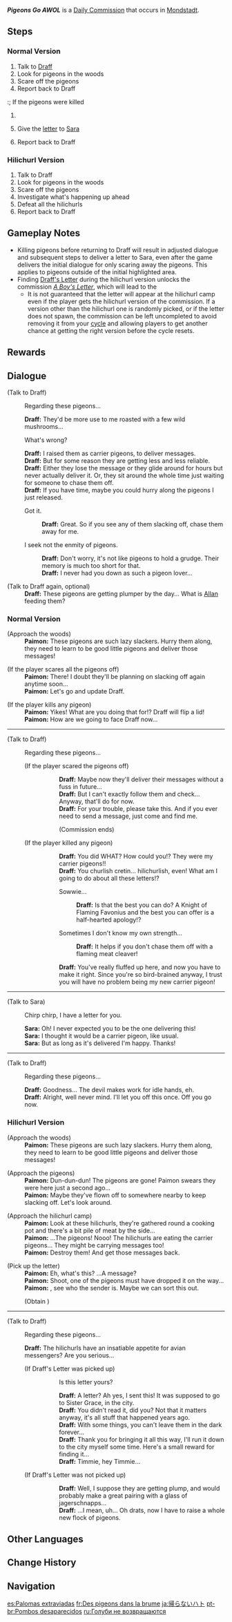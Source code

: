 {{Quest Infobox
|id            = 20061
|type          = Commission
|npc           = Draff
|startLocation = [[Springvale]], [[Mondstadt]]
|region        = Mondstadt
|area          = Windwail Highland
|subarea       = Springvale
|characters    = Draff; Paimon; Sara; Traveler
|next          = [[A Boy's Letter]]
|nextNote      = After finding Draff's Letter in the Hilichurl version
|otherRewards  = 
*AR-Dependent Rewards
}}
'''''Pigeons Go AWOL''''' is a [[Daily Commission]] that occurs in [[Mondstadt]].

==Steps==
===Normal Version===
# Talk to [[Draff]]
# Look for pigeons in the woods
# Scare off the pigeons
# Report back to Draff
:; If the pigeons were killed{{Colon}}
#<li value=5> Give the [[Sara's Letter|letter]] to [[Sara]]
# Report back to Draff

===Hilichurl Version===
# Talk to Draff
# Look for pigeons in the woods
# Scare off the pigeons
# Investigate what's happening up ahead
# Defeat all the hilichurls{{Enemy List|Dendro Samachurl; Hilichurl Fighter; Wooden Shield Hilichurl Guard*2; Wooden Shield Mitachurl}}
# Report back to Draff

==Gameplay Notes==
* Killing pigeons before returning to Draff will result in adjusted dialogue and subsequent steps to deliver a letter to Sara, even after the game delivers the initial dialogue for only scaring away the pigeons. This applies to pigeons outside of the initial highlighted area.
* Finding [[Draff's Letter]] during the hilichurl version unlocks the commission ''[[A Boy's Letter]]'', which will lead to the {{Achievement|"Dear Daddy..."}}
** It is not guaranteed that the letter will appear at the hilichurl camp even if the player gets the hilichurl version of the commission. If a version other than the hilichurl one is randomly picked, or if the letter does not spawn, the commission can be left uncompleted to avoid removing it from your [[Commission#Cycle Theory|cycle]] and allowing players to get another chance at getting the right version before the cycle resets.

==Rewards==
{{Commission Rewards|low}}

==Dialogue==
{{Quest Description|Draff is angry at the pigeons he keeps...}}
{{Dialogue Start}}
;(Talk to Draff)
:{{DIcon|Quest}} Regarding these pigeons...
:'''Draff:''' They'd be more use to me roasted with a few wild mushrooms...
:{{DIcon}} What's wrong?
:'''Draff:''' I raised them as carrier pigeons, to deliver messages.
:'''Draff:''' But for some reason they are getting less and less reliable.
:'''Draff:''' Either they lose the message or they glide around for hours but never actually deliver it. Or, they sit around the whole time just waiting for someone to chase them off.
:'''Draff:''' If you have time, maybe you could hurry along the pigeons I just released.
:{{DIcon}} Got it.
::'''Draff:''' Great. So if you see any of them slacking off, chase them away for me.
:{{DIcon}} I seek not the enmity of pigeons.
::'''Draff:''' Don't worry, it's not like pigeons to hold a grudge. Their memory is much too short for that.
::'''Draff:''' I never had you down as such a pigeon lover...

;(Talk to Draff again, optional)
:'''Draff:''' These pigeons are getting plumper by the day... What is [[Allan]] feeding them?

===Normal Version===
;(Approach the woods)
:'''Paimon:''' These pigeons are such lazy slackers. Hurry them along, they need to learn to be good little pigeons and deliver those messages!

;(If the player scares all the pigeons off)
:'''Paimon:''' There! I doubt they'll be planning on slacking off again anytime soon...
:'''Paimon:''' Let's go and update Draff.

;(If the player kills any pigeon)
:'''Paimon:''' Yikes! What are you doing that for!? Draff will flip a lid!
:'''Paimon:''' How are we going to face Draff now...
----
;(Talk to Draff)
:{{DIcon|Quest}} Regarding these pigeons...
:;(If the player scared the pigeons off)
:::'''Draff:''' Maybe now they'll deliver their messages without a fuss in future...
:::'''Draff:''' But I can't exactly follow them and check... Anyway, that'll do for now.
:::'''Draff:''' For your trouble, please take this. And if you ever need to send a message, just come and find me.
:::;(Commission ends)
:;(If the player killed any pigeon)
:::'''Draff:''' You did WHAT? How could you!? They were my carrier pigeons!!
:::'''Draff:''' You churlish cretin... hilichurlish, even! What am I going to do about all these letters!?
:::{{DIcon}} Sowwie...
::::'''Draff:''' Is that the best you can do? A Knight of Flaming Favonius and the best you can offer is a half-hearted apology!?
:::{{DIcon}} Sometimes I don't know my own strength...
::::'''Draff:''' It helps if you don't chase them off with a flaming meat cleaver!
:::'''Draff:''' You've really fluffed up here, and now you have to make it right. Since you're so bird-brained anyway, I trust you will have no problem being my new carrier pigeon!
::;(Obtain {{Item|Sara's Letter}})
----
;(Talk to Sara)
:{{DIcon|Quest}} Chirp chirp, I have a letter for you.
:'''Sara:''' Oh! I never expected you to be the one delivering this!
:'''Sara:''' I thought it would be a carrier pigeon, like usual.
:'''Sara:''' But as long as it's delivered I'm happy. Thanks!
----
;(Talk to Draff)
:{{DIcon|Quest}} Regarding these pigeons...
:'''Draff:''' Goodness... The devil makes work for idle hands, eh.
:'''Draff:''' Alright, well never mind. I'll let you off this once. Off you go now.

===Hilichurl Version===
;(Approach the woods)
:'''Paimon:''' These pigeons are such lazy slackers. Hurry them along, they need to learn to be good little pigeons and deliver those messages!

;(Approach the pigeons)
:'''Paimon:''' Dun-dun-dun! The pigeons are gone! Paimon swears they were here just a second ago...
:'''Paimon:''' Maybe they've flown off to somewhere nearby to keep slacking off. Let's look around.

;(Approach the hilichurl camp)
:'''Paimon:''' Look at these hilichurls, they're gathered round a cooking pot and there's a bit pile of meat by the side...
:'''Paimon:''' ...The pigeons! Nooo! The hilichurls are eating the carrier pigeons... They might be carrying messages too!
:'''Paimon:''' Destroy them! And get those messages back.

;(Pick up the letter)
:'''Paimon:''' Eh, what's this? ...A message?
:'''Paimon:''' Shoot, one of the pigeons must have dropped it on the way...
:'''Paimon:''' {{Traveler}}, see who the sender is. Maybe we can sort this out.
:;(Obtain {{Item|Draff's Letter}})
----
;(Talk to Draff)
:{{DIcon|Quest}} Regarding these pigeons...
:'''Draff:''' The hilichurls have an insatiable appetite for avian messengers? Are you serious...
:;(If Draff's Letter was picked up)
:::{{DIcon}} Is this letter yours?
:::'''Draff:''' A letter? Ah yes, I sent this! It was supposed to go to Sister Grace, in the city.
:::'''Draff:''' You didn't read it, did you? Not that it matters anyway, it's all stuff that happened years ago.
:::'''Draff:''' With some things, you can't leave them in the dark forever...
:::'''Draff:''' Thank you for bringing it all this way, I'll run it down to the city myself some time. Here's a small reward for finding it...
:::'''Draff:''' Timmie, hey Timmie...
:;(If Draff's Letter was not picked up)
:::'''Draff:''' Well, I suppose they are getting plump, and would probably make a great pairing with a glass of jagerschnapps...
:::'''Draff:''' ...I mean, uh... Oh drats, now I have to raise a whole new flock of pigeons.
{{Dialogue End}}

==Other Languages==
{{Other Languages
|en      = Pigeons Go AWOL
|zhs     = 鸽子习惯一去不回
|zhs_rm  = Gēzi Xíguàn Yīqùbùhuí
|zht     = 鴿子習慣一去不回
|zht_rm  = Gēzi Xíguàn Yīqùbùhuí
|zh_tl   = Pigeons are Used to Never Returning
|ja      = 帰らないハト
|ja_rm   = Kaeranai Hato
|ja_tl   = Unreturning Pigeons
|ko      = 비둘기는 한 번 떠나면 돌아오지 않는다
|ko_tl   = Pigeons Never Return Once They Leave
|es      = Palomas extraviadas
|es_tl   = Stray Pigeons
|fr      = Des pigeons dans la brume
|fr_tl   = Pigeons in the Mist
|ru      = Голуби не возвращаются
|ru_tl   = Pigeons Don't Come Back
|th      = นกพิราบที่หายไป
|th_rm   = 
|th_tl   = Pigeons That Disappeared
|vi      = Bồ câu không bao giờ trở về
|vi_tl   = Never Returning Pigeons
|de      = Auf Nimmerwiedersehen, meine Täubchen
|de_tl   = Goodbye Forever, My Litte Pigeons
|id      = Merpati tak Kunjung Pulang
|id_tl   = Pigeons not Coming Back Home
|pt      = Pombos desaparecidos
|pt_tl   = 
|tr      = Aylak Güvercinler
|tr_tl   = Vagabond Pigeons
|it      = Ammutinamento pennuto
|it_tl   = 
}}

==Change History==
{{Change History|1.0}}

==Navigation==
{{Commission Navbox|Mondstadt|In Series}}

[[es:Palomas extraviadas]]
[[fr:Des pigeons dans la brume]]
[[ja:帰らないハト]]
[[pt-br:Pombos desaparecidos]]
[[ru:Голуби не возвращаются]]